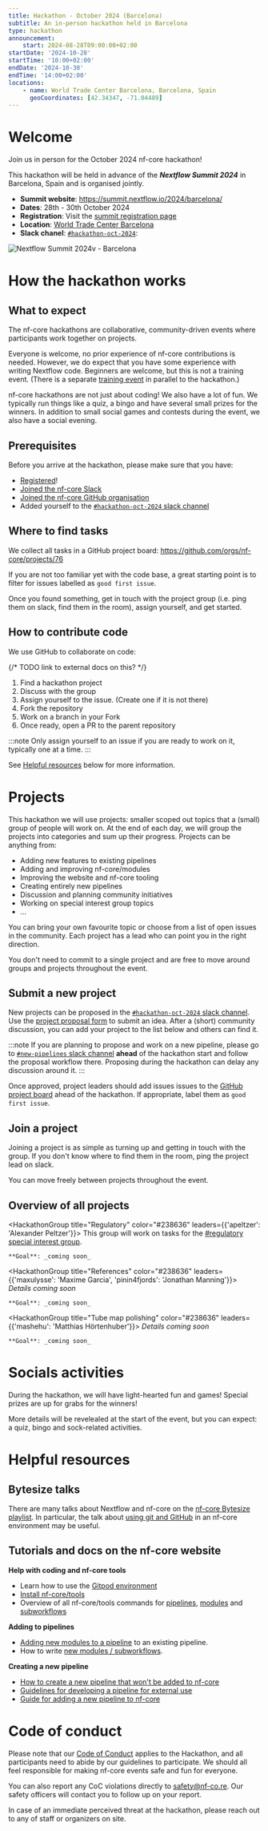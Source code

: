 ```yaml
---
title: Hackathon - October 2024 (Barcelona)
subtitle: An in-person hackathon held in Barcelona
type: hackathon
announcement:
    start: 2024-08-28T09:00:00+02:00
startDate: '2024-10-28'
startTime: '10:00+02:00'
endDate: '2024-10-30'
endTime: '14:00+02:00'
locations:
    - name: World Trade Center Barcelona, Barcelona, Spain
      geoCoordinates: [42.34347, -71.04489]
---
```



# Welcome

Join us in person for the October 2024 nf-core hackathon!

This hackathon will be held in advance of the _**Nextflow Summit 2024**_ in Barcelona, Spain and is organised jointly.

-   **Summit website**: https://summit.nextflow.io/2024/barcelona/
-   **Dates**: 28th - 30th October 2024
-   **Registration**: Visit the [summit registration page](https://summit.nextflow.io/2024/barcelona/register/)
-   **Location**: [World Trade Center Barcelona](https://maps.app.goo.gl/Fyezb8CiS11wEGAU6)
-   **Slack chanel**: [`#hackathon-oct-2024`](https://nfcore.slack.com/archives/C07HZCK6YE4):

<Image src={summitCard} alt="Nextflow Summit 2024v - Barcelona" />

# How the hackathon works

## What to expect

The nf-core hackathons are collaborative, community-driven events where participants work together on projects.

Everyone is welcome, no prior experience of nf-core contributions is needed. However, we do expect that you have some experience with writing Nextflow code.
Beginners are welcome, but this is not a training event. (There is a separate [training event](https://summit.nextflow.io/2024/barcelona/training/) in parallel to the hackathon.)

nf-core hackathons are not just about coding! We also have a lot of fun. We typically run things like a quiz, a bingo and have several small prizes for the winners.
In addition to small social games and contests during the event, we also have a social evening.

## Prerequisites

Before you arrive at the hackathon, please make sure that you have:

-   [Registered](https://summit.nextflow.io/2024/barcelona/register/)!
-   [Joined the nf-core Slack](https://nf-co.re/join#slack)
-   [Joined the nf-core GitHub organisation](https://nf-co.re/join#github)
-   Added yourself to the [`#hackathon-oct-2024` slack channel](https://nfcore.slack.com/archives/C07HZCK6YE4)

## Where to find tasks

We collect all tasks in a GitHub project board: https://github.com/orgs/nf-core/projects/76

If you are not too familiar yet with the code base, a great starting point is to filter for issues labelled as `good first issue`.

Once you found something, get in touch with the project group (i.e. ping them on slack, find them in the room), assign yourself, and get started.

## How to contribute code

We use GitHub to collaborate on code:

{/* TODO link to external docs on this? */}

1. Find a hackathon project
2. Discuss with the group
3. Assign yourself to the issue. (Create one if it is not there)
4. Fork the repository
5. Work on a branch in your Fork
6. Once ready, open a PR to the parent repository

:::note
Only assign yourself to an issue if you are ready to work on it, typically one at a time.
:::

See [Helpful resources](#helpful-resources) below for more information.

# Projects

This hackathon we will use projects: smaller scoped out topics that a (small) group of people will work on.
At the end of each day, we will group the projects into categories and sum up their progress.
Projects can be anything from:

-   Adding new features to existing pipelines
-   Adding and improving nf-core/modules
-   Improving the website and nf-core tooling
-   Creating entirely new pipelines
-   Discussion and planning community initiatives
-   Working on special interest group topics
-   ...

You can bring your own favourite topic or choose from a list of open issues in the community.
Each project has a lead who can point you in the right direction.

You don't need to commit to a single project and are free to move around groups and projects throughout the event.

## Submit a new project

New projects can be proposed in the [`#hackathon-oct-2024` slack channel](https://nfcore.slack.com/archives/C07HZCK6YE4).
Use the [project proposal form](https://slack.com/shortcuts/Ft07HAJVNF8A/295721bac20c398d998d0fed127fe3b5) to submit an idea.
After a (short) community discussion, you can add your project to the list below and others can find it.

:::note
If you are planning to propose and work on a new pipeline, please go to [`#new-pipelines` slack channel](https://nfcore.slack.com/archives/CE6SDEDAA)
**ahead** of the hackathon start and follow the proposal workflow there.
Proposing during the hackathon can delay any discussion around it.
:::

Once approved, project leaders should add issues issues to the [GitHub project board](https://github.com/orgs/nf-core/projects/76) ahead of the hackathon.
If appropriate, label them as `good first issue`.

## Join a project

Joining a project is as simple as turning up and getting in touch with the group.
If you don't know where to find them in the room, ping the project lead on slack.

You can move freely between projects throughout the event.

## Overview of all projects

<HackathonGroup title="Regulatory" color="#238636" leaders={{'apeltzer': 'Alexander Peltzer'}}>
    This group will work on tasks for the [#regulatory special interest group](/special-interest-groups/regulatory).

    **Goal**: _coming soon_

</HackathonGroup>

<HackathonGroup title="References" color="#238636" leaders={{'maxulysse': 'Maxime Garcia', 'pinin4fjords': 'Jonathan Manning'}}>
    _Details coming soon_

    **Goal**: _coming soon_

</HackathonGroup>

<HackathonGroup title="Tube map polishing" color="#238636" leaders={{'mashehu': 'Matthias Hörtenhuber'}}>
    _Details coming soon_

    **Goal**: _coming soon_

</HackathonGroup>

# Socials activities

During the hackathon, we will have light-hearted fun and games!
Special prizes are up for grabs for the winners!

More details will be revelealed at the start of the event, but you can expect: a quiz, bingo and sock-related activities.

# Helpful resources

## Bytesize talks

There are many talks about Nextflow and nf-core on the [nf-core Bytesize playlist](https://www.youtube.com/watch?v=2hEYtrGXrKo&list=PL3xpfTVZLcNiF4hgkW0yXeNzr0d35qlIB&ab_channel=nf-core).
In particular, the talk about [using git and GitHub](https://www.youtube.com/watch?v=gTEXDXWf4hE&list=PL3xpfTVZLcNiJTzhWPUY4HmP-YpiAcdNo&ab_channel=nf-core) in an nf-core environment may be useful.

## Tutorials and docs on the nf-core website

**Help with coding and nf-core tools**

-   Learn how to use the [Gitpod environment](https://nf-co.re/docs/tutorials/gitpod/overview)
-   [Install nf-core/tools ](https://nf-co.re/docs/nf-core-tools/installation)
-   Overview of all nf-core/tools commands for [pipelines](https://nf-co.re/docs/nf-core-tools/pipelines/list), [modules](https://nf-co.re/docs/nf-core-tools/modules/list) and [subworkflows](https://nf-co.re/docs/nf-core-tools/subworkflows/list)

**Adding to pipelines**

-   [Adding new modules to a pipeline](https://nf-co.re/docs/tutorials/nf-core_components/adding_modules_to_pipelines) to an existing pipeline.
-   How to write [new modules / subworkflows](https://nf-co.re/docs/tutorials/nf-core_components/components).

**Creating a new pipeline**

-   [How to create a new pipeline that won't be added to nf-core](https://nf-co.re/docs/tutorials/adding_a_pipeline/creating_a_pipeline)
-   [Guidelines for developing a pipeline for external use](https://nf-co.re/docs/guidelines/external_use)
-   [Guide for adding a new pipeline to nf-core](https://nf-co.re/docs/tutorials/adding_a_pipeline/overview)

# Code of conduct

Please note that our [Code of Conduct](https://nf-co.re/code_of_conduct) applies to the Hackathon, and all participants need to abide by our guidelines to participate.
We should all feel responsible for making nf-core events safe and fun for everyone.

You can also report any CoC violations directly to [safety@nf-co.re](mailto:safety@nf-co.re).
Our safety officers will contact you to follow up on your report.

In case of an immediate perceived threat at the hackathon, please reach out to any of staff or organizers on site.

